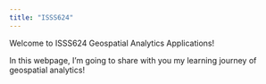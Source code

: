 ```yaml
---
title: "ISSS624"
---
```


Welcome to ISSS624 Geospatial Analytics Applications!

In this webpage, I'm going to share with you my learning journey of geospatial analytics!
